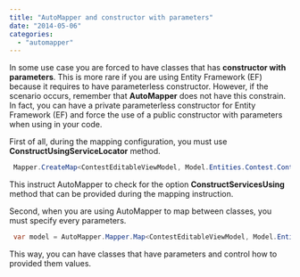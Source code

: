 ```yaml
---
title: "AutoMapper and constructor with parameters"
date: "2014-05-06"
categories: 
  - "automapper"
---
```


In some use case you are forced to have classes that has **constructor with parameters**. This is more rare if you are using Entity Framework (EF) because it requires to have parameterless constructor. However, if the scenario occurs, remember that **AutoMapper** does not have this constrain. In fact, you can have a private parameterless constructor for Entity Framework (EF) and force the use of a public constructor with parameters when using in your code.

First of all, during the mapping configuration, you must use **ConstructUsingServiceLocator** method. 
```csharp
 Mapper.CreateMap<ContestEditableViewModel, Model.Entities.Contest.Contest>() .ConstructUsingServiceLocator(); 
```

This instruct AutoMapper to check for the option **ConstructServicesUsing** method that can be provided during the mapping instruction.

Second, when you are using AutoMapper to map between classes, you must specify every parameters.


```csharp
 var model = AutoMapper.Mapper.Map<ContestEditableViewModel, Model.Entities.Contest.Contest>(viewModel , options=>options.ConstructServicesUsing( t=>new Model.Entities.Contest.Contest(yourFirstParameter, yourSecondParameter, /\*and so on\*/) ) ); 
```

This way, you can have classes that have parameters and control how to provided them values.
